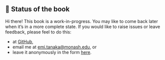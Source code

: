 
::: {.callout-caution icon=false}

## 📖 Status of the book

Hi there! This book is a work-in-progress. You may like to come back later when it's in a more complete state. If you would like to raise issues or leave feedback, please feel to do this:

- at [GitHub](https://github.com/emitanaka/edibble-book/issues), 
- email me at [emi.tanaka@monash.edu](mailto:emi.tanaka@monash.edu), or 
- leave it anonymously in the form [here](https://docs.google.com/forms/d/e/1FAIpQLSfMkZ2uxjFce0u5zFBEeEo6_P6Nnkk0ShnCI9LZNmv__EY8vw/viewform?usp=sf_link).

:::